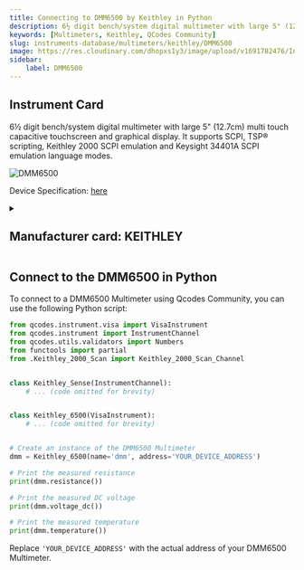 ```yaml
---
title: Connecting to DMM6500 by Keithley in Python
description: 6½ digit bench/system digital multimeter with large 5" (12.7cm) multi touch capacitive touchscreen and graphical display. It supports SCPI, TSP® scripting, Keithley 2000 SCPI emulation and Keysight 34401A SCPI emulation language modes.
keywords: [Multimeters, Keithley, QCodes Community] 
slug: instruments-database/multimeters/keithley/DMM6500 
image: https://res.cloudinary.com/dhopxs1y3/image/upload/v1691782476/Instruments/Multimeters/DMM6500/DMM6500.webp
sidebar:
    label: DMM6500 
---
```



## Instrument Card

6½ digit bench/system digital multimeter with large 5" (12.7cm) multi touch capacitive touchscreen and graphical display. It supports SCPI, TSP® scripting, Keithley 2000 SCPI emulation and Keysight 34401A SCPI emulation language modes.

![DMM6500](https://res.cloudinary.com/dhopxs1y3/image/upload/v1691782476/Instruments/Multimeters/DMM6500/DMM6500.webp)

Device Specification: [here](https://www.farnell.com/datasheets/2607096.pdf?_ga=2.134065926.922366921.1579493884-611634051.1579231713)

<details style={{ marginTop: "15px"}}>
<summary><h2 style={{display:'inline'}}>Manufacturer card: KEITHLEY</h2></summary>

![KEITHLEY](https://res.cloudinary.com/dhopxs1y3/image/upload/v1692806202/Instruments/Vendor%20Logos/Keithley.png)

Keithley Instruments is a measurement and instrument company headquartered in Solon, Ohio, that develops, manufactures, markets, and sells data acquisition products, as well as complete systems for high-volume production and assembly testing.

- Headquarters: Cleveland, Ohio, United States
- Yearly Revenue (millions, USD): 110.6
- Vendor Website: [here](https://www.tek.com/en)

</details>


<FeaturedInstrumentVideo category="MULTIMETERS" />

## Connect to the DMM6500 in Python





<Tabs>

<SectionsCard category="MULTIMETERS" manufacturer="Keithley"></SectionsCard>

<TabItem value="QCodes Community" label="QCodes Community">

To connect to a DMM6500 Multimeter using Qcodes Community, you can use the following Python script:

```python
from qcodes.instrument.visa import VisaInstrument
from qcodes.instrument import InstrumentChannel
from qcodes.utils.validators import Numbers
from functools import partial
from .Keithley_2000_Scan import Keithley_2000_Scan_Channel


class Keithley_Sense(InstrumentChannel):
    # ... (code omitted for brevity)


class Keithley_6500(VisaInstrument):
    # ... (code omitted for brevity)


# Create an instance of the DMM6500 Multimeter
dmm = Keithley_6500(name='dmm', address='YOUR_DEVICE_ADDRESS')

# Print the measured resistance
print(dmm.resistance())

# Print the measured DC voltage
print(dmm.voltage_dc())

# Print the measured temperature
print(dmm.temperature())
```

Replace `'YOUR_DEVICE_ADDRESS'` with the actual address of your DMM6500 Multimeter.

</TabItem>
</Tabs>